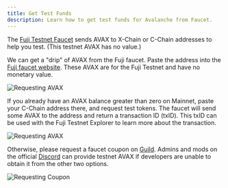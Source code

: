 ```yaml
---
title: Get Test Funds
description: Learn how to get test funds for Avalanche from Faucet.
---
```


The [Fuji Testnet Faucet](https://core.app/tools/testnet-faucet/) sends AVAX to X-Chain or C-Chain addresses to help you test. (This testnet AVAX has no value.)

We can get a "drip" of AVAX from the Fuji faucet. Paste the address into the [Fuji faucet website](https://core.app/tools/testnet-faucet/). These AVAX are for the Fuji Testnet and have no monetary value.

![Requesting AVAX](/images/test-fund1.png)

If you already have an AVAX balance greater than zero on Mainnet, paste your C-Chain address there, and request test tokens. The faucet will send some AVAX to the address and return a transaction ID (txID). This txID can be used with the Fuji Testnet Explorer to learn more about the transaction.

![Requesting AVAX](/images/test-fund2.png)

Otherwise, please request a faucet coupon on [Guild](https://guild.xyz/avalanche). Admins and mods on the official [Discord](https://discord.com/invite/RwXY7P6) can provide testnet AVAX if developers are unable to obtain it from the other two options.

![Requesting Coupon](/images/test-fund3.png)


